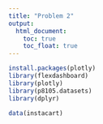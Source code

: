 ```yaml
---
title: "Problem 2"
output: 
  html_document:
    toc: true
    toc_float: true
---
```


```r
install.packages(plotly)
library(flexdashboard)
library(plotly)
library(p8105.datasets)
library(dplyr)
```

```r
data(instacart)
```

